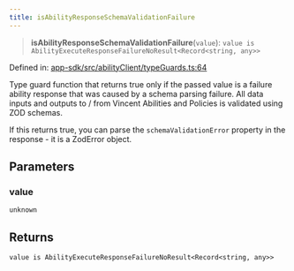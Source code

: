 ```yaml
---
title: isAbilityResponseSchemaValidationFailure
---
```


> **isAbilityResponseSchemaValidationFailure**(`value`): `value is AbilityExecuteResponseFailureNoResult<Record<string, any>>`

Defined in: [app-sdk/src/abilityClient/typeGuards.ts:64](https://github.com/LIT-Protocol/Vincent/blob/59bbcc58961d006596c8c80671cc1200f69f2946/packages/libs/app-sdk/src/abilityClient/typeGuards.ts#L64)

Type guard function that returns true only if the passed value is a failure ability response that was caused by
a schema parsing failure.  All data inputs and outputs to / from Vincent Abilities and Policies is validated using ZOD schemas.

If this returns true, you can parse the `schemaValidationError` property in the response - it is a ZodError object.

## Parameters

### value

`unknown`

## Returns

`value is AbilityExecuteResponseFailureNoResult<Record<string, any>>`
